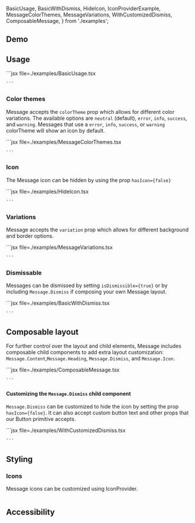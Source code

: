 
  BasicUsage,
  BasicWithDismiss,
  HideIcon,
  IconProviderExample,
  MessageColorThemes,
  MessageVariations,
  WithCustomizedDismiss,
  ComposableMessage,
} from './examples';


## Demo

<MessageDemo />

## Usage

<Example>
  <BasicUsage />
  <ExampleCode>
    ```jsx file=./examples/BasicUsage.tsx

    ```

  </ExampleCode>
</Example>

### Color themes

Message accepts the `colorTheme` prop which allows for different color variations. The available options are `neutral` (default), `error`, `info`, `success`, and `warning`. Messages that use a `error`, `info`, `success`, or `warning` colorTheme will show an icon by default.

<Example>
  <MessageColorThemes />
  <ExampleCode>
    ```jsx file=./examples/MessageColorThemes.tsx

    ```

  </ExampleCode>
</Example>

### Icon

The Message icon can be hidden by using the prop `hasIcon={false}`

<Example>
  <HideIcon />
  <ExampleCode>
    ```jsx file=./examples/HideIcon.tsx

    ```

  </ExampleCode>
</Example>

### Variations

Message accepts the `variation` prop which allows for different background and border options.

<Example>
  <MessageVariations />
  <ExampleCode>
    ```jsx file=./examples/MessageVariations.tsx

    ```

  </ExampleCode>
</Example>

### Dismissable

Messages can be dismissed by setting `isDismissible={true}` or by including `Message.Dismiss` if composing your own Message layout.

<Example>
  <BasicWithDismiss />
  <ExampleCode>
    ```jsx file=./examples/BasicWithDismiss.tsx

    ```

  </ExampleCode>
</Example>



## Composable layout

For further control over the layout and child elements, Message includes composable child components to add extra layout customization: `Message.Content`,`Message.Heading`, `Message.Dismiss`, and `Message.Icon`.

<Example>
  <ComposableMessage />
  <ExampleCode>
    ```jsx file=./examples/ComposableMessage.tsx

    ```

  </ExampleCode>
</Example>



#### Customizing the `Message.Dismiss` child component

`Message.Dismiss` can be customized to hide the icon by setting the prop `hasIcon={false}`. It can also accept custom button text and other props that our <Link href="/react/components/button">Button</Link> primitive accepts.

<Example>
  <WithCustomizedDismiss />
  <ExampleCode>
    ```jsx file=./examples/WithCustomizedDismiss.tsx

    ```

  </ExampleCode>
</Example>









## Styling

### Icons

Message icons can be customized using IconProvider.

<Example>
  <IconProviderExample />
  
  <ExampleCode>

  ```tsx file=./examples/IconProviderExample.tsx

  ```

  </ExampleCode>
</Example>

## Accessibility
